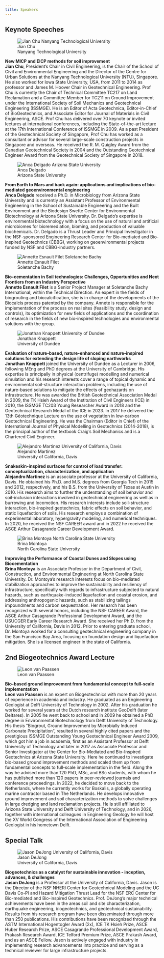 ```yaml
---
title: Speakers
---
```


## Keynote Speeches

::: {layout="[3.2, 6.8]" .text-justify}
![Jian Chu <br/> Nanyang Technological University](img/chu.svg)

[**New MICP and EICP methods for soil improvement**]{.highlight}
 <br/>
**Jian Chu**, President’s Chair in Civil Engineering, is the Chair of the School of Civil and Environmental Engineering and the Director of the Centre for Urban Solutions at the Nanyang Technological University (NTU), Singapore. He also worked for Iowa State University, USA, from 2011 to 2014 as professor and James M. Hoover Chair in Geotechnical Engineering. Prof Chu is currently the Chair of Technical Committee TC217 on Land Reclamation and a Committee Member for TC211 on Ground Improvement under the International Society of Soil Mechanics and Geotechnical Engineering (ISSMGE). He is an Editor of Acta Geotechnica, Editor-in-Chief of BioGeotechnics, and Associate Editor for Journal of Materials in Civil Engineering, ASCE. Prof Chu has delivered over 70 keynote or invited lectures at international conferences, including the State-of-the-art lecture at the 17th International Conference of ISSMGE in 2009. As a past President of the Geotechnical Society of Singapore, Prof Chu has worked as a consultant or advisor for several large-scale construction projects in Singapore and overseas. He received the R. M. Quigley Award from the Canadian Geotechnical Society in 2004 and the Outstanding Geotechnical Engineer Award from the Geotechnical Society of Singapore in 2018.
:::

::: {layout="[3.2, 6.8]"}
![Anca Delgado <br/> Arizona State University](./img/delgado.svg)

[**From Earth to Mars and back again: applications and implications of bio-mediated geoenvironmental engineering**]{.highlight}
<br/>
**Anca Delgado** received a Ph.D. in Microbiology from Arizona State University and is currently an Assistant Professor of Environmental Engineering in the School of Sustainable Engineering and the Built Environment and the Biodesign Swette Center for Environmental Biotechnology at Arizona State University.  Dr. Delgado’s expertise is environmental biotechnology with a focus on the use of natural and artificial microbiomes for bioremediation, bioming, and production of valuable biochemicals.  Dr. Delgado is a Thrust Leader and Principal Investigator in the NSF-sponsored Engineering Research Center for Bio-mediated and Bio-inspired Geotechnics (CBBG), working on geoenvironmental projects funded by NSF and CBBG-industry partners.
:::

::: {layout="[3.2, 6.8]"}
![Annette Esnault Filet <br/> Soletanche Bachy](./img/esnault-filet.svg)

[**Bio-cementation in Soil technologies: Challenges, Opportunities and Next Frontiers from an Industry Perspective**]{.highlight}
<br/>
**Annette Esnault Filet** is a Senior Project Manager at Soletanche Bachy International, within the Technical Direction. An expert in the fields of biogrouting and biocalcification, she is in charge of the developments of the Biocalcis process patented by the company. Annete is responsible for the implementation of the process on real sites (feasibility study, design and controls), its optimization for new fields of applications and the coordination of research in the fields of new bio-inspired technologies and environmental solutions with the group.
:::

::: {layout="[3.2, 6.8]"}
![Jonathan Knappett <br/> University of Dundee](./img/knappett.svg)

[**Evaluation of nature-based, nature-enhanced and nature-inspired solutions for extending the design life of sloping earthworks**]{.highlight}
<br/>
**Jonathan Knappett** joined the University of Dundee as a Lecturer in 2006, following MEng and PhD degrees at the University of Cambridge.  His expertise is principally in physical (centrifuge) modelling and numerical simulation and his research interests cover a range of topical dynamic and environmental soil-structure interaction problems, including the use of nature-based solutions to mitigate the effects of geohazards on infrastructure.  He was awarded the British Geotechnical Association Medal in 2009, the TK Hsieh Award of the Institution of Civil Engineers (ICE) in 2010, the ISSMGE TC203 Young Researcher Award in 2018 and the Geotechnical Research Medal of the ICE in 2023.  In 2017 he delivered the 13th Géotechnique Lecture on the use of vegetation in low-carbon Geotechnical Engineering.  He was the Chairman (Editor in Chief) of the International Journal of Physical Modelling in Geotechnics (2014-2018), is the principal author of the textbook Craig’s Soil Mechanics and is a Chartered Civil Engineer.  
:::

::: {layout="[3.2, 6.8]"}
![Alejandro Martinez <br/> University of California, Davis](./img/martinez.svg)

[**Snakeskin-inspired surfaces for control of load transfer: conceptualization, characterization, and application**]{.highlight}
 <br/>
**Alejandro Martinez** is an associate professor at the University of California, Davis. He obtained his Ph.D. and M.S. degrees from Georgia Tech in 2015 and 2012, respectively, and his B.S. from the University of Texas at Austin in 2010. His research aims to further the understanding of soil behavior and soil-inclusion interactions involved in geotechnical engineering as well as in burrowing and locomotion. His research interests include soil-structure interaction, bio-inspired geotechnics, fabric effects on soil behavior, and static liquefaction of soils. His research employs a combination of experimental laboratory, hypergravity modeling, and numerical techniques. In 2020, he received the NSF CAREER award and in 2022 he received the ASCE Arthur Casagrande Career Development Award. 
:::


::: {layout="[3.2, 6.8]"}
![Brina Montoya <br/> North Carolina State University](./img/montoya.svg)

[**Improving the Performance of Coastal Dunes and Slopes using Biocementation**]{.highlight}
<br/>
**Brina Montoya** is an Associate Professor in the Department of Civil, Construction, and Environmental Engineering at North Carolina State University.  Dr. Montoya’s research interests focus on bio-mediated stabilization approaches to improve the sustainability and resiliency of infrastructure, specifically with regards to infrastructure subjected to natural hazards, such as earthquake-induced liquefaction and coastal erosion, and addressing anthropogenic hazards, such as stabilizing tailings impoundments and carbon sequestration.  Her research has been recognized with several honors, including the NSF CAREER Award, the ASCE Arthur Casagrande Professional Development Award, and the USUCGER Early Career Research Award.  She received her Ph.D. from the University of California, Davis in 2012.  Prior to entering graduate school, Dr. Montoya worked for a consulting geotechnical engineering company in the San Francisco Bay Area, focusing on foundation design and liquefaction mitigation.  She is a licensed engineer in the state of California.
:::


## 2nd Biogeotechnics Award Lecture


::: {layout="[3.2, 6.8]" .text-justify}
![Leon van Paassen<br/> ](img/leon.png)

[**Bio-based ground improvement from fundamental concept to full-scale implementation**]{.highlight}
 <br/>
**Leon van Paassen** is an expert on Biogeotechnics with more than 20 years of experience in academia and industry. He graduated as an Engineering Geologist at Delft University of Technology in 2002. After his graduation he worked for several years at the Dutch research institute GeoDelft (later Deltares). In 2005 he went back to school and in 2009 he obtained a PhD degree in Environmental Biotechnology from Delft University of Technology. His thesis "Biogrout, Ground Improvement by Microbially Induced Carbonate Precipitation", resulted in several highly cited papers and the prestigious ISSMGE Outstanding Young Geotechnical Engineer Award 2009, which got him a job in academia, first as an Assistant Professor at Delft University of Technology and later in 2017 as Associate Professor and Senior Investigator at the Center for Bio-Mediated and Bio-Inspired Geotechnics at Arizona State University. Here he continued to investigate bio-based ground improvement methods and scaled them up from fundamental concepts to full-scale implementation in the field. Along the way he advised more than 120 PhD, MSc, and BSc students, with whom he has published more than 120 papers in peer-reviewed journals and conference proceedings. In 2022, he decided to move back to the Netherlands, where he currently works for Boskalis, a globally operating marine contractor based in The Netherlands. He develops innovative ground improvement and soil characterization methods to solve challenges in large dredging and land reclamation projects. He is still affiliated to Arizona State University and Delft University of Technology, and in 2026, together with international colleagues in Engineering Geology he will host the XV World Congress of the International Association of Engineering Geologist in his hometown Delft. 

:::


## Special Talk

::: {layout="[3.2, 6.8]" .text-justify}
![Jason DeJong <br/> University of California, Davis](img/jason.jpeg)

[**Biogeotechnics as a catalyst for sustainable innovation - inception, advances, & challenges**]{.highlight}
 <br/>
**Jason DeJong** is a Professor at the University of California, Davis. Jason is the Director of the NSF NHERI Center for Geotechnical Modeling and the UC Davis Co-PI and Hazard Mitigation Thrust Lead for the NSF ERC Center for Bio-mediated and Bio-inspired Geotechnics. Prof. DeJong’s major technical achievements have been in the areas soil and site characterization, earthquake engineering, biogeotechnics, and geotechnical sustainability. Results from his research program have been disseminated through more than 250 publications. His contributions have been recognized through the ASTM International Hogentogler Award (2x), ICE TK Hsieh Prize, ASCE Huber Research Prize, ASCE Casagrande Professional Development Award, Prakash Research Award, ICE Telford Premium Prize, ASCE Prakash Award, and as an ASCE Fellow. Jason is actively engaged with industry in implementing research advancements into practice and serving as a technical reviewer for large infrastructure projects.
:::
